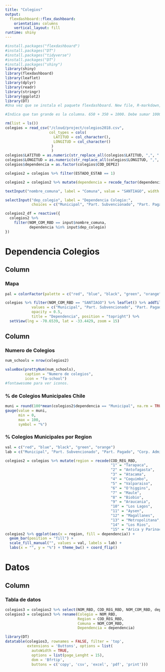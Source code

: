 ```yaml
---
title: "Colegios"
output: 
  flexdashboard::flex_dashboard:
    orientation: columns
    vertical_layout: fill
runtime: shiny
---
```


```r
#install.packages("flexdashboard")
#install.packages("DT")
#install.packages("tidyverse")
#install.packages("DT")
#install.packages("shiny")
library(shiny)
library(flexdashboard)
library(leaflet)
library(dplyr)
library(readr)
library(stringr)
library(ggplot2)
library(DT)
#Una vez que se instala el paquete flexdashboard. New file, R-markdown, From Template, #flexdashboard ok.

#Indica que tan grande es la columna. 650 + 350 = 1000. Debe sumar 1000. Chart A + Chart B + #Chart C 
```


```r
rm(list = ls())
colegios = read_csv("/cloud/project/colegios2018.csv",
                    col_types = cols(
                      LATITUD = col_character(),
                      LONGITUD = col_character()
                     )
                     )
colegios$LATITUD = as.numeric(str_replace_all(colegios$LATITUD, ",", "."))
colegios$LONGITUD = as.numeric(str_replace_all(colegios$LONGITUD, ",", "."))
colegios$dependencia = as.factor(colegios$COD_DEPE2)

colegios2 = colegios %>% filter(ESTADO_ESTAB == 1)

colegios2 = colegios2 %>% mutate(dependencia = recode_factor(dependencia, "1" = "Municipal", "2" = "Part. Subvencionado", "3" = "Part. Pagado", "4" = "Corp. Admin. Delegada", "5" = "Serv. Local Educacion"))
```

```r
textInput("nombre_comuna", label = "Comuna", value = "SANTIAGO", width = '100%')

selectInput("dep_colegio", label = "Dependencia Colegio:",
            choices = c("Municipal", "Part. Subvencionado", "Part. Pagado", "Corp. Admin. Delegada", "Serv. Local Educacion"), selected = "Municipal", multiple = TRUE)

colegios2_df = reactive({
  colegios2 %>% 
    filter(NOM_COM_RBD == input$nombre_comuna,
           dependencia %in% input$dep_colegio)
})
```


Dependencia Colegios
======================================================================

Column {data-width=650}
-----------------------------------------------------------------------

### Mapa

```r
pal = colorFactor(palette = c("red", "blue", "black", "green", "orange"), levels = c("Municipal", "Part. Subvencionado", "Part. Pagado", "Corp. Admin. Delegada", "Serv. Local Educacion"))

colegios %>% filter(NOM_COM_RBD == "SANTIAGO") %>% leaflet() %>% addTiles() %>% addCircleMarkers(lng = ~LONGITUD, lat = ~LATITUD, radius = 2, label = ~as.character(NOM_RBD), color = ~pal(dependencia)) %>%  addLegend(pal = pal,
            values = c("Municipal", "Part. Subvencionado", "Part. Pagado", "Corp. Admin. Delegada", "Serv. Local Educacion"),
            opacity = 0.5,
            title = "Dependencia", position = "topright") %>%
  setView(lng = -70.6539, lat = -33.4429, zoom = 15)
```


Column {data-width=350}
-----------------------------------------------------------------------

### Numero de Colegios

```r
num_schools = nrow(colegios2)

valueBox(prettyNum(num_schools),
         caption = "Numero de colegios",
         icon = "fa-school")
#fontawesome para ver iconos.
```

### % de Colegios Municipales Chile

```r
muni = round(100*mean(colegios2$dependencia == "Municipal", na.rm = TRUE), 1)
gauge(value = muni,
      min = 0,
      max = 100,
      symbol = "%")
```

### % Colegios Municipales por Region

```r
val = c("red", "blue", "black", "green", "orange")
lab = c("Municipal", "Part. Subvencionado", "Part. Pagado", "Corp. Admin. Delegada", "Serv. Local Educacion")

colegios2 = colegios %>% mutate(region = recode(COD_REG_RBD,
                                                "1" = "Tarapaca",
                                                "2" = "Antofagasta",
                                                "3" = "Atacama",
                                                "4" = "Coquimbo",
                                                "5" = "Valparaiso",
                                                "6" = "O'higgins",
                                                "7" = "Maule",
                                                "8" = "Biobio",
                                                "9" = "Araucania",
                                                "10" = "Los Lagos",
                                                "11" = "Aysen",
                                                "12" = "Magallanes",
                                                "13" = "Metropolitana",
                                                "14" = "Los Rios",
                                                "15" = "Arica y Parinacota"))
colegios2 %>% ggplot(aes(x = region, fill = dependencia)) +
  geom_bar(position = "fill") +
  scale_fill_manual("", values = val, labels = lab) +
  labs(x = "", y = "%") + theme_bw() + coord_flip()
```


Datos
===================================================================

Column {data-width=650}
-----------------------------------------------------------------------

### Tabla de datos

```r
colegios3 = colegios2 %>% select(NOM_RBD, COD_REG_RBD, NOM_COM_RBD, dependencia)
colegios3 = colegios3 %>% rename(Colegio = NOM_RBD,
                                 Region = COD_REG_RBD,
                                 Comuna = NOM_COM_RBD,
                                 Dependencia = dependencia)

library(DT)
datatable(colegios3, rownames = FALSE, filter = 'top',
          extensions = 'Buttons', options = list(
            autoWidth = TRUE,
            options = list(page_Lenght = 15),
            dom = 'Bfrtip',
            buttons = c('copy', 'csv', 'excel', 'pdf', 'print')))

```

